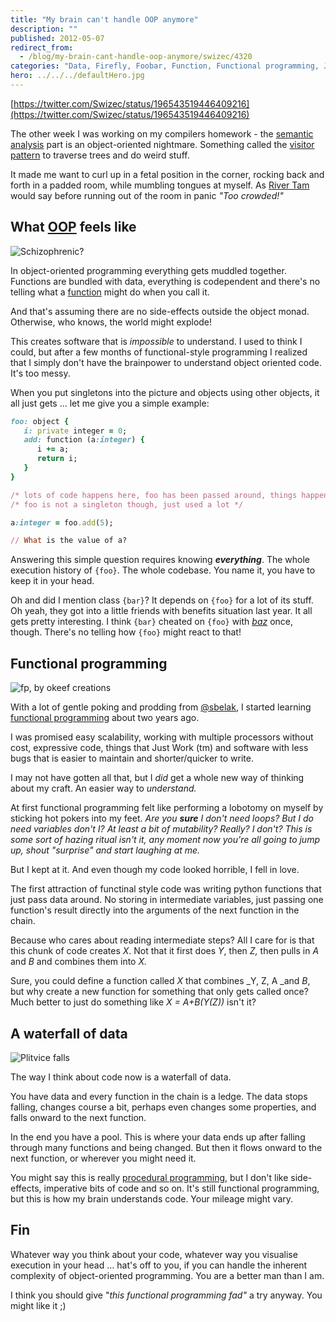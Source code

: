 ```yaml
---
title: "My brain can't handle OOP anymore"
description: ""
published: 2012-05-07
redirect_from:
  - /blog/my-brain-cant-handle-oop-anymore/swizec/4320
categories: "Data, Firefly, Foobar, Function, Functional programming, Joss Whedon, Languages, Object-oriented programming, Programming, River Tam, Uncategorized, Visitor pattern"
hero: ../../../defaultHero.jpg
---
```


[https://twitter.com/Swizec/status/196543519446409216](https://twitter.com/Swizec/status/196543519446409216)

The other week I was working on my compilers homework - the [semantic analysis](http://en.wikipedia.org/wiki/Compiler) part is an object-oriented nightmare. Something called the [visitor pattern](http://en.wikipedia.org/wiki/Visitor_pattern) to traverse trees and do weird stuff.

It made me want to curl up in a fetal position in the corner, rocking back and forth in a padded room, while mumbling tongues at myself. As [River Tam](http://en.wikipedia.org/wiki/List_of_Firefly_characters) would say before running out of the room in panic _"Too crowded!"_

## What [OOP](http://en.wikipedia.org/wiki/Object-oriented_programming) feels like

![Schizophrenic?](https://swizec.com/wp-content/uploads/2012/05/Summer_Glau_as_River_Tam_in_Serenity_Wallpaper__yvt2-300x225.jpg)

In object-oriented programming everything gets muddled together. Functions are bundled with data, everything is codependent and there's no telling what a [function](http://en.wikipedia.org/wiki/Function_%28mathematics%29) might do when you call it.

And that's assuming there are no side-effects outside the object monad. Otherwise, who knows, the world might explode!

This creates software that is _impossible_ to understand. I used to think I could, but after a few months of functional-style programming I realized that I simply don't have the brainpower to understand object oriented code. It's too messy.

When you put singletons into the picture and objects using other objects, it all just gets ... let me give you a simple example:

```ruby
foo: object {
   i: private integer = 0;
   add: function (a:integer) {
      i += a;
      return i;
   }
}

/* lots of code happens here, foo has been passed around, things happened */
/* foo is not a singleton though, just used a lot */

a:integer = foo.add(5);

// What is the value of a?
```

Answering this simple question requires knowing _**everything**_. The whole execution history of `{foo}`. The whole codebase. You name it, you have to keep it in your head.

Oh and did I mention class `{bar}`? It depends on `{foo}` for a lot of its stuff. Oh yeah, they got into a little friends with benefits situation last year. It all gets pretty interesting. I think `{bar}` cheated on `{foo}` with _[baz](http://en.wikipedia.org/wiki/Foobar)_ once, though. There's no telling how `{foo}` might react to that!

## Functional programming

![fp, by okeef creations](https://swizec.com/wp-content/uploads/2012/05/fp1.png)

With a lot of gentle poking and prodding from [@sbelak](http://twitter.com/sbelak), I started learning [functional programming](http://en.wikipedia.org/wiki/Functional_programming) about two years ago.

I was promised easy scalability, working with multiple processors without cost, expressive code, things that Just Work (tm) and software with less bugs that is easier to maintain and shorter/quicker to write.

I may not have gotten all that, but I _did_ get a whole new way of thinking about my craft. An easier way to _understand._

At first functional programming felt like performing a lobotomy on myself by sticking hot pokers into my feet. _Are you **sure** I don't need loops? But I do need variables don't I? At least a bit of mutability? Really? I don't? This is some sort of hazing ritual isn't it, any moment now you're all going to jump up, shout "surprise" and start laughing at me._

But I kept at it. And even though my code looked horrible, I fell in love.

The first attraction of functinal style code was writing python functions that just pass data around. No storing in intermediate variables, just passing one function's result directly into the arguments of the next function in the chain.

Because who cares about reading intermediate steps? All I care for is that this chunk of code creates _X_. Not that it first does _Y_, then _Z,_ then pulls in _A_ and _B_ and combines them into _X._

Sure, you could define a function called _X_ that combines _Y, Z, A _and _B_, but why create a new function for something that only gets called once? Much better to just do something like _X = A+B(Y(Z))_ isn't it?

## A waterfall of data

![Plitvice falls](https://swizec.com/wp-content/uploads/2012/05/waterfall-of-data.jpg)

The way I think about code now is a waterfall of data.

You have data and every function in the chain is a ledge. The data stops falling, changes course a bit, perhaps even changes some properties, and falls onward to the next function.

In the end you have a pool. This is where your data ends up after falling through many functions and being changed. But then it flows onward to the next function, or wherever you might need it.

You might say this is really [procedural programming](http://en.wikipedia.org/wiki/Procedural_programming), but I don't like side-effects, imperative bits of code and so on. It's still functional programming, but this is how my brain understands code. Your mileage might vary.

## Fin

Whatever way you think about your code, whatever way you visualise execution in your head ... hat's off to you, if you can handle the inherent complexity of object-oriented programming. You are a better man than I am.

I think you should give "_this functional programming fad"_ a try anyway. You might like it ;)